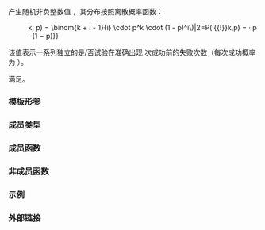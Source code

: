 {{cpp/title|negative_binomial_distribution}}
{{cpp/numeric/random/negative_binomial_distribution/navbar}}
{{ddcl|header=random|since=c++11|1=
template&lt; class IntType = int &gt;
class negative_binomial_distribution;
}}

产生随机非负整数值 {{math|i}}，其分布按照离散概率函数：

:{{mathjax-or|1=\(P(i{{!}}k, p) = \binom{k + i - 1}{i} \cdot p^k \cdot (1 - p)^i\)|2=P(i{{!}}k,p) ={{mparen|(|)|k + i − 1|i}} · p{{su|p=k}} · (1 − p){{su|p=i}}}}

该值表示一系列独立的是/否试验在准确出现 {{math|k}} 次成功前的失败次数（每次成功概率为 {{math|p}}）。

{{tt|std::negative_binomial_distribution}} 满足{{named req|RandomNumberDistribution}}。

===模板形参===
{{par begin}}
{{cpp/numeric/random/param_list|IntType}}
{{par end}}

===成员类型===
{{dsc begin}}
{{dsc hitem|成员类型|定义}}
{{dsc|{{tt|result_type}} {{mark c++11}}|{{co|IntType}}}}
{{cpp/numeric/random/param_type}}
{{dsc end}}

===成员函数===
{{dsc begin}}
{{dsc inc|cpp/numeric/random/distribution/dsc constructor|negative_binomial_distribution}}
{{dsc inc|cpp/numeric/random/distribution/dsc reset|negative_binomial_distribution}}

{{dsc h2|生成}}
{{dsc inc|cpp/numeric/random/distribution/dsc operator()|negative_binomial_distribution}}

{{dsc h2|特征}}
{{dsc inc|cpp/numeric/random/distribution/dsc params|negative_binomial_distribution}}
{{dsc inc|cpp/numeric/random/distribution/dsc param|negative_binomial_distribution}}
{{dsc inc|cpp/numeric/random/distribution/dsc min|negative_binomial_distribution}}
{{dsc inc|cpp/numeric/random/distribution/dsc max|negative_binomial_distribution}}
{{dsc end}}

===非成员函数===
{{dsc begin}}
{{dsc inc|cpp/numeric/random/distribution/dsc operator_cmp|negative_binomial_distribution}}
{{dsc inc|cpp/numeric/random/distribution/dsc operator_ltltgtgt|negative_binomial_distribution}}
{{dsc end}}

===示例===
{{example
|code=
#include &lt;iomanip&gt;
#include &lt;iostream&gt;
#include &lt;map&gt;
#include &lt;random&gt;
#include &lt;string&gt;

int main()
{
    std::random_device rd;
    std::mt19937 gen(rd());
    // Pat 挨家挨户卖饼干
    // 在每家，有 75% 的几率卖出一盒
    // 试问她在卖出 5 盒前要卖多少次？
    std::negative_binomial_distribution&lt;&gt; d(5, 0.75);
 
    std::map&lt;int, int&gt; hist;
    for (int n = 0; n != 10000; ++n)
        ++hist[d(gen)];

    for (auto [x, y] : hist)
        std::cout &lt;&lt; std::hex &lt;&lt; x &lt;&lt; ' ' &lt;&lt; std::string(y / 100, '*') &lt;&lt; '\n';
}
|p=true
|output=
0 ***********************
1 *****************************
2 **********************
3 *************
4 ******
5 ***
6 *
7
8
9
a
b
}}

===外部链接===
{{eli|[https://mathworld.wolfram.com/NegativeBinomialDistribution.html Weisstein, Eric W. “负二项分布。”]来自 MathWorld--A Wolfram Web Resource。}}

{{langlinks|de|en|es|fr|it|ja|pt|ru}}